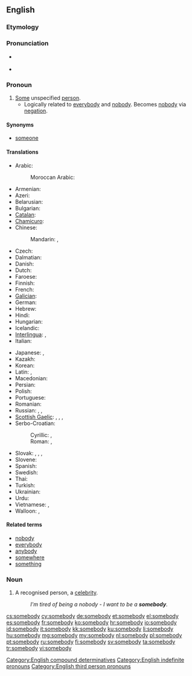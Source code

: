 ==English==

===Etymology===
{{compound|some|body}}

===Pronunciation===
* {{a|US}}  {{IPA|/ˈsʌmbədi/|/ˈsʌmbɑdi/}}
* {{audio|en-us-somebody.ogg|Audio (US)}}

===Pronoun===
{{en-pron}}

# [[some|Some]] unspecified [[person]].
#* Logically related to [[everybody]] and [[nobody]].  Becomes [[nobody]] via [[negation]].

====Synonyms====
* [[someone]]

====Translations====
{{trans-top|some unspecified person}}
* Arabic: {{t+|ar|أحد|m|tr=ʾáḥad|sc=Arab}}
*: Moroccan Arabic: {{tø|ary|شِواحد|tr=šiwaḥed}}
* Armenian: {{t+|hy|մեկ|alt=մեկը|tr=mekë}}
* Azeri: {{t+|az|kimsə}}
* Belarusian: {{t-|be|хтось|m|tr=xtos’|sc=Cyrl}}
* Bulgarian: {{t-|bg|някой|m|tr=njakoj|sc=Cyrl}}
* [[Catalan]]: {{t+|ca|algú}}
* [[Chamicuro]]: {{tø|ccc|ana'shanaye}}
* Chinese:
*: Mandarin: {{t|cmn|有人|tr=yǒurén|sc=Hani}}, {{t-|cmn|某人|tr=mǒurén|sc=Hani}}
* Czech: {{t+|cs|někdo|m}}
* Dalmatian: {{tø|dlm|čertjoin}}
* Danish: {{t+|da|nogen}}
* Dutch: {{t+|nl|iemand}}
* Faroese: {{t-|fo|onkur}}
* Finnish: {{t+|fi|joku}}
* French: {{t+|fr|quelqu'un}}
* [[Galician]]: {{t+|gl|alguén}}
* German: {{t+|de|jemand}}
* Hebrew: {{t-|he|מישהו|m|tr=míshehu|sc=Hebr}}
* Hindi: {{t-|hi|कोई|tr=koī|sc=Deva}}
* Hungarian: {{t+|hu|valaki}}
* Icelandic: {{t+|is|einhver|m}}
* [[Interlingua]]: {{t-|ia|alicuno}}, {{t-|ia|alcuno}}
* Italian: {{t+|it|qualcuno}}
{{trans-mid}}
* Japanese: {{t-|ja|誰か|tr=だれか, dareka}}, {{t-|ja|ある人|tr=あるひと, aruhito|sc=Jpan}}
* Kazakh: {{t|kk|біреу|tr=birew|sc=Cyrl}}
* Korean: {{t-|ko|누군가|tr=nugunga|sc=Hang}}
* Latin: {{t+|la|aliquis|m|f}}, {{t-|la|aliquid|n}}
* Macedonian: {{t-|mk|некој|m|tr=nékoj|sc=Cyrl}}
* Persian: {{t+|fa|کسی|tr=kasi}}
* Polish: {{t+|pl|ktoś|m}}
* Portuguese: {{t+|pt|alguém}}
* Romanian: {{t+|ro|cineva}}
* Russian: {{t+|ru|кто-то|m|tr=któ-to}}, {{t+|ru|некто|m|tr=nékto|sc=Cyrl}}, {{t+|ru|кое-кто|m|tr=kóje-któ|sc=Cyrl}}
* [[Scottish Gaelic]]: {{t-|gd|cuideigin}},  {{qualifier|male}} {{t-|gd|duin'-eigin}},  {{qualifier|male}} {{t-|gd|feareigin}},  {{qualifier|female}} {{t-|gd|tè-eigin}}
* Serbo-Croatian:
*: Cyrillic: {{qualifier|Bosnian, Serbian}} {{t-|sh|неко|m|sc=Cyrl}}, {{qualifier|Croatian}} {{t-|sh|нетко|m|sc=Cyrl}}
*: Roman: {{qualifier|Bosnian, Serbian}} {{t-|sh|neko|m}}, {{qualifier|Croatian}} {{t-|sh|netko|m}}
* Slovak: {{t-|sk|niekto|m}}, {{t-|sk|dakto|m}}, {{t-|sk|voľakto}}, {{t-|sk|ktosi}}
* Slovene: {{t+|sl|nekdo|m}}
* Spanish: {{t+|es|alguien}}
* Swedish: {{t+|sv|någon}}
* Thai: {{t-|th|บางคน|tr=baang kon|sc=Thai}}
* Turkish: {{t+|tr|kimse}}
* Ukrainian: {{t+|uk|хтось|m|tr=xtos’|sc=Cyrl}}
* Urdu: {{t-|ur|کوئی|tr=koī|sc=ur-Arab}}
* Vietnamese: {{t-|vi|một người nào đó}}, {{t+|vi|có người}}
* Walloon: {{t+|wa|ene sakî}}, {{t-|wa|kéconk}}
{{trans-bottom}}

====Related terms====
* [[nobody]]
* [[everybody]]
* [[anybody]]
* [[somewhere]]
* [[something]]

===Noun===
{{en-noun|somebodies}}

# A recognised person, a [[celebrity]].
#: ''I'm tired of being a nobody - I want to be a '''somebody'''.''

[[Category:English compound determinatives]]
[[Category:English indefinite pronouns]]
[[Category:English third person pronouns]]

[[cs:somebody]]
[[cy:somebody]]
[[de:somebody]]
[[et:somebody]]
[[el:somebody]]
[[es:somebody]]
[[fr:somebody]]
[[ko:somebody]]
[[hr:somebody]]
[[io:somebody]]
[[id:somebody]]
[[it:somebody]]
[[kk:somebody]]
[[ku:somebody]]
[[li:somebody]]
[[hu:somebody]]
[[mg:somebody]]
[[my:somebody]]
[[nl:somebody]]
[[pl:somebody]]
[[pt:somebody]]
[[ru:somebody]]
[[fi:somebody]]
[[sv:somebody]]
[[ta:somebody]]
[[tr:somebody]]
[[vi:somebody]]